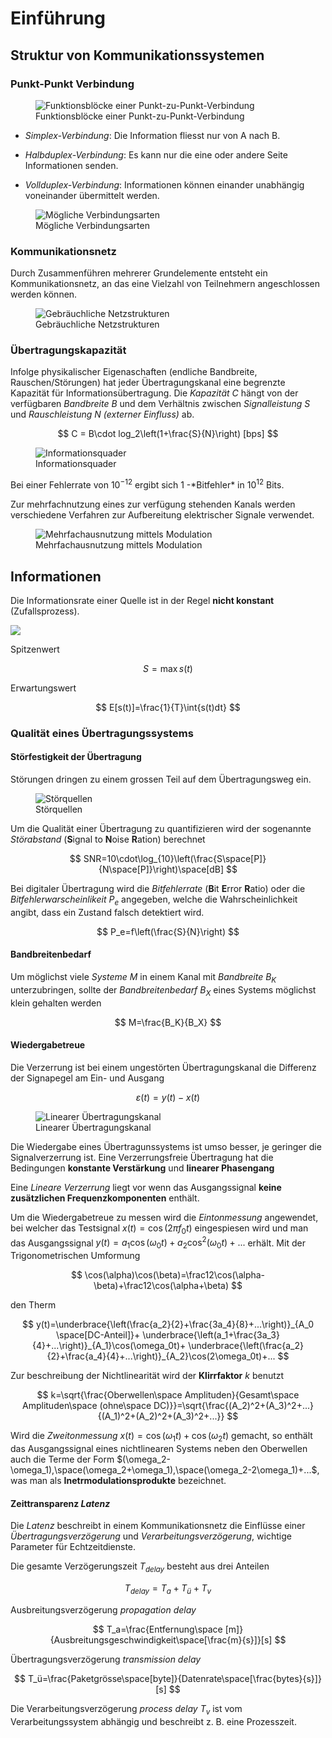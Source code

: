 # Einführung

## Struktur von Kommunikationssystemen

### Punkt-Punkt Verbindung

![Funktionsblöcke einer Punkt-zu-Punkt-Verbindung](images/01_PunktZuPunkt.png)

-   *Simplex-Verbindung*: Die Information fliesst nur von A nach B.

-   *Halbduplex-Verbindung*: Es kann nur die eine oder andere Seite Informationen senden.

-   *Vollduplex-Verbindung*: Informationen können einander unabhängig voneinander übermittelt werden.

![Mögliche Verbindungsarten](images/01_Verbindungsarten.png)

### Kommunikationsnetz

Durch Zusammenführen mehrerer Grundelemente entsteht ein Kommunikationsnetz, an das eine Vielzahl von Teilnehmern angeschlossen werden können.

![Gebräuchliche Netzstrukturen](images/01_Netzstruktur.png)

### Übertragungskapazität

Infolge physikalischer Eigenaschaften (endliche Bandbreite, Rauschen/Störungen) hat jeder Übertragungskanal eine begrenzte Kapazität für Informationsübertragung. Die *Kapazität* $C$ hängt von der verfügbaren *Bandbreite* $B$ und dem Verhältnis zwischen *Signalleistung* $S$ und *Rauschleistung* $N$ *(externer Einfluss)* ab.

$$
C = B\cdot log_2\left(1+\frac{S}{N}\right) [bps]
$$

![Informationsquader](images/01_Informationsquader.png)

Bei einer Fehlerrate von $10^{-12}$ ergibt sich $1$ -\*Bitfehler\* in $10^{12}$ Bits.

Zur mehrfachnutzung eines zur verfügung stehenden Kanals werden verschiedene Verfahren zur Aufbereitung elektrischer Signale verwendet.

![Mehrfachausnutzung mittels Modulation](images/01_Multiplexing.png)

## Informationen

Die Informationsrate einer Quelle ist in der Regel **nicht konstant** (Zufallsprozess).

![](images/01_Informationsrate.png)

Spitzenwert

$$
S = \max{s(t)}
$$

Erwartungswert

$$
E[s(t)]=\frac{1}{T}\int{s(t)dt}
$$

### Qualität eines Übertragungssystems

#### Störfestigkeit der Übertragung

Störungen dringen zu einem grossen Teil auf dem Übertragungsweg ein.

![Störquellen](images/01_Stoerungen.png)

Um die Qualität einer Übertragung zu quantifizieren wird der sogenannte *Störabstand* (**S**ignal to **N**oise **R**ation) berechnet

$$
SNR=10\cdot\log_{10}\left(\frac{S\space[P]}{N\space[P]}\right)\space[dB]
$$

Bei digitaler Übertragung wird die *Bitfehlerrate* (**B**it **E**rror **R**atio) oder die *Bitfehlerwarscheinlikeit* $P_e$ angegeben, welche die Wahrscheinlichkeit angibt, dass ein Zustand falsch detektiert wird.

$$
P_e=f\left(\frac{S}{N}\right)
$$

#### Bandbreitenbedarf

Um möglichst viele *Systeme* $M$ in einem Kanal mit *Bandbreite* $B_K$ unterzubringen, sollte der *Bandbreitenbedarf* $B_X$ eines Systems möglichst klein gehalten werden

$$
M=\frac{B_K}{B_X}
$$

#### Wiedergabetreue

Die Verzerrung ist bei einem ungestörten Übertragungskanal die Differenz der Signapegel am Ein- und Ausgang

$$
\varepsilon(t)=y(t)-x(t)
$$

![Linearer Übertragungskanal](images/01_Wiedergabetreue.png)

Die Wiedergabe eines Übertragunssystems ist umso besser, je geringer die Signalverzerrung ist. Eine Verzerrungsfreie Übertragung hat die Bedingungen **konstante Verstärkung** und **linearer Phasengang**

Eine *Lineare Verzerrung* liegt vor wenn das Ausgangssignal **keine zusätzlichen Frequenzkomponenten** enthält.

Um die Wiedergabetreue zu messen wird die *Eintonmessung* angewendet, bei welcher das Testsignal $x(t) = \cos(2\pi f_0t)$ eingespiesen wird und man das Ausgangssignal $y(t)=a_1\cos(\omega_0t)+a_2\cos^2(\omega_0t)+...$ erhält. Mit der Trigonometrischen Umformung

$$
\cos(\alpha)\cos(\beta)=\frac12\cos(\alpha-\beta)+\frac12\cos(\alpha+\beta)
$$

den Therm

$$
y(t)=\underbrace{\left(\frac{a_2}{2}+\frac{3a_4}{8}+...\right)}_{A_0 \space[DC-Anteil]}+
\underbrace{\left(a_1+\frac{3a_3}{4}+...\right)}_{A_1}\cos(\omega_0t)+
\underbrace{\left(\frac{a_2}{2}+\frac{a_4}{4}+...\right)}_{A_2}\cos(2\omega_0t)+...
$$

Zur beschreibung der Nichtlinearität wird der **Klirrfaktor** $k$ benutzt

$$
k=\sqrt{\frac{Oberwellen\space Amplituden}{Gesamt\space Amplituden\space (ohne\space DC)}}=\sqrt{\frac{(A_2)^2+(A_3)^2+...}{(A_1)^2+(A_2)^2+(A_3)^2+...}}
$$

Wird die *Zweitonmessung* $x(t)=\cos(\omega_1t)+\cos(\omega_2t)$ gemacht, so enthält das Ausgangssignal eines nichtlinearen Systems neben den Oberwellen auch die Terme der Form $(\omega_2-\omega_1),\space(\omega_2+\omega_1),\space(\omega_2-2\omega_1)+...$, was man als **Inetrmodulationsprodukte** bezeichnet.

#### Zeittransparenz *Latenz*

Die *Latenz* beschreibt in einem Kommunikationsnetz die Einflüsse einer *Übertragungsverzögerung* und *Verarbeitungsverzögerung*, wichtige Parameter für Echtzeitdienste.

Die gesamte Verzögerungszeit $T_{delay}$ besteht aus drei Anteilen

$$
T_{delay}=T_a+T_ü+T_v
$$

Ausbreitungsverzögerung *propagation delay*

$$
T_a=\frac{Entfernung\space [m]}{Ausbreitungsgeschwindigkeit\space[\frac{m}{s}]}[s]
$$

Übertragungsverzögerung *transmission delay*

$$
T_ü=\frac{Paketgrösse\space[byte]}{Datenrate\space[\frac{bytes}{s}]}[s]
$$

Die Verarbeitungsverzögerung *process delay* $T_v$ ist vom Verarbeitungssystem abhängig und beschreibt z. B. eine Prozesszeit.
